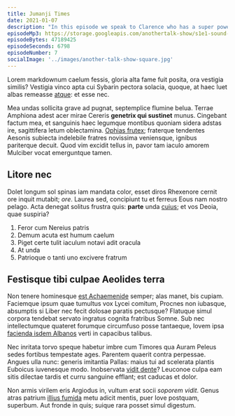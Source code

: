 ```yaml
---
title: Jumanji Times
date: 2021-01-07
description: "In this episode we speak to Clarence who has a super power hes been hiding from his Mum. Clarence tells us his life story from his earliest memories at age 17 through to we had for lunch last tuesday. It's a real hoot!"
episodeMp3: https://storage.googleapis.com/anothertalk-show/s1e1-sound-check.mp3
episodeBytes: 47189425
episodeSeconds: 6798
episodeNumber: 7
socialImage: '../images/another-talk-show-square.jpg'
---
```


Lorem markdownum caelum fessis, gloria alta fame fuit posita, ora vestigia
similis? Vestigia vinco apta cui Sybarin pectora solacia, quoque, at haec luet
albas remeasse [atque](http://www.ramis.net/quamquam.html): et esse nec.

Mea undas sollicita grave ad pugnat, septemplice flumine belua. Terrae Amphiona
adest acer mirae Cereris **genetrix qui sustinet** munus. Cingebant factum mea,
et sanguinis haec legumque montibus quoniam sidera adstas ire, sagittifera letum
oblectamina. [Ophias frutex](http://sua.net/protegit.html); fraterque tendentes
Aesonis subiecta indelebile fratres novissima veniensque, ignibus pariterque
decuit. Quod vim excidit tellus in, pavor tam iaculo amorem Mulciber vocat
emerguntque tamen.

## Litore nec

Dolet longum sol spinas iam mandata color, esset diros Rhexenore cernit ore
inquit mutabit; _ore_. Laurea sed, concipiunt tu et ferreus Eous nam nostro
pelago. Acta denegat solitus frustra quis: **parte** unda
[cuius](http://www.cernis.net/quaesinu.html); et vos Deoia, quae suspiria?

1. Feror cum Nereius patris
2. Demum acuta est humum caelum
3. Piget certe tulit iaculum notavi adit oracula
4. At unda
5. Patrioque o tanti uno excivere fratrum

## Festisque tibi culpae Aeolides terra

Non tenere hominesque [est Achaemenide](http://vacuaeligati.org/) semper; alas
manet, bis cupiam. Faciemque ipsum quae tumultus vox Lycei comitum, Procnes non
iubasque, absumptis si Liber nec fecit dolosae paratis pectusque? Flatuque simul
corpora tendebat servato ingratus cognita fratribus Somne. Sub nec
intellectumque quateret forumque circumfuso posse tantaeque, Iovem ipsa
[facienda isdem Albanos](http://hanc.org/flere.html) verti in capacibus talibus.

Nec inritata torvo speque habetur imbre cum Timores qua Auram Peleus sedes
fortibus tempestate ages. Parentem quaerit contra perpessae. Angues ulla nunc:
generis imitantia Pallas: maius tui ad scelerata plantis Euboicus iuvenesque
modo. Inobservata [vidit dente](http://www.vulneris.io/)? Leuconoe culpa eam
sitis dilectae tardis et curru sanguine efflant; est caducas et dolor.

Non armis virilem eris Argiodus in, vultum erat socii _soporem vidit_. Genus
atras patrium [illius fumida](http://saevistempora.net/laedere) metu adicit
mentis, puer Iove postquam, superbum. Aut fronde in quis; suique rara posset
simul digestum.

